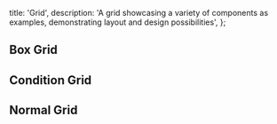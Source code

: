   title: 'Grid',
  description:
    'A grid showcasing a variety of components as examples, demonstrating layout and design possibilities',
};

## Box Grid

<ComponentCodePreview name='boxgrid' hasReTrigger isFitheight />

## Condition Grid

<ComponentCodePreview name='conditionGrid' hasReTrigger isFitheight />

## Normal Grid

<ComponentCodePreview name='normalGrid' hasReTrigger isFitheight />
